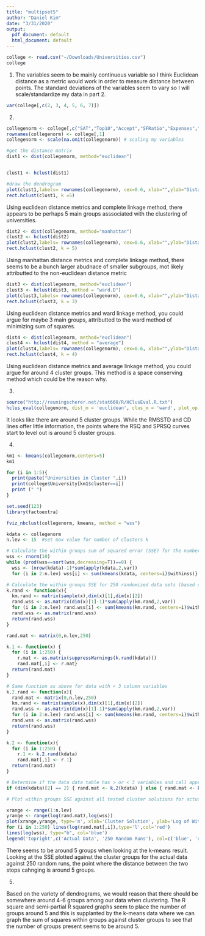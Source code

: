 ```yaml
---
title: "multipset5"
author: "Daniel Kim"
date: "3/31/2020"
output:
  pdf_document: default
  html_document: default
---
```


```r
college <- read.csv("~/Downloads/Universities.csv")
college
```

1)
The variables seem to be mainly continuous variable so I think Euclidean distance as a metric would work in order to measure distance between points. The standard deviations of the variables seem to vary so I will scale/standardize my data in part 2.

```r
var(college[,c(2, 3, 4, 5, 6, 7)])
```


2)
```r
collegenorm <- college[,c("SAT","Top10","Accept","SFRatio","Expenses","Grad")]
rownames(collegenorm) <- college[,1]
collegenorm <- scale(na.omit(collegenorm)) # scaling my variables

#get the distance matrix
dist1 <- dist(collegenorm, method="euclidean")


clust1 <- hclust(dist1)

#draw the dendrogram
plot(clust1,labels= rownames(collegenorm), cex=0.6, xlab="",ylab="Distance",main="Clustering of Universities")
rect.hclust(clust1, k =5)
```
Using euclidean distance metrics and complete linkage method, there appears to be perhaps 5 main groups asssociated with the clustering of universities.

```r
dist2 <- dist(collegenorm, method="manhattan")
clust2 <- hclust(dist2)
plot(clust2,labels= rownames(collegenorm), cex=0.6, xlab="",ylab="Distance",main="Clustering of Universities")
rect.hclust(clust2, k = 5)
```
Using manhattan distance metrics and complete linkage method, there seems to be a bunch larger abudnace of smaller subgroups, mot likely attributted to the non-euclidean distance metric

```r
dist3 <- dist(collegenorm, method="euclidean")
clust3 <- hclust(dist3, method = "ward.D")
plot(clust3,labels= rownames(collegenorm), cex=0.6, xlab="",ylab="Distance",main="Clustering of Universities")
rect.hclust(clust3, k = 3)
```
Using euclidean distance metrics and ward linkage method, you could argue for maybe 3 main groups, attributted to the ward method of minimizing sum of squares.


```r
dist4 <- dist(collegenorm, method="euclidean")
clust4 <- hclust(dist4, method = "average")
plot(clust4,labels= rownames(collegenorm), cex=0.6, xlab="",ylab="Distance",main="Clustering of Universities")
rect.hclust(clust4, k = 4)
```
Using euclidean distance metrics and average linkage method, you could argue for around 4 cluster groups. This method is a space conserving method which could be the reason why.


3)
```r
source("http://reuningscherer.net/stat660/R/HClusEval.R.txt")
hclus_eval(collegenorm, dist_m = 'euclidean', clus_m = 'ward', plot_op = T)
```

It looks like there are around 5 cluster groups.  While the RMSSTD and CD lines offer little information, the points where the RSQ and SPRSQ curves start to level out is around 5 cluster groups.

4)
```r
km1 <- kmeans(collegenorm,centers=5)
km1

for (i in 1:5){
  print(paste("Universities in Cluster ",i))
  print(college$University[km1$cluster==i])
  print (" ")
}
```

```r
set.seed(123)
library(factoextra)

fviz_nbclust(collegenorm, kmeans, method = "wss")
```


```r
kdata <- collegenorm
n.lev <- 15  #set max value for number of clusters k

# Calculate the within groups sum of squared error (SSE) for the number of cluster solutions selected by the user
wss <- rnorm(10)
while (prod(wss==sort(wss,decreasing=T))==0) {
  wss <- (nrow(kdata)-1)*sum(apply(kdata,2,var))
  for (i in 2:n.lev) wss[i] <- sum(kmeans(kdata, centers=i)$withinss)}

# Calculate the within groups SSE for 250 randomized data sets (based on the original input data)
k.rand <- function(x){
  km.rand <- matrix(sample(x),dim(x)[1],dim(x)[2])
  rand.wss <- as.matrix(dim(x)[1]-1)*sum(apply(km.rand,2,var))
  for (i in 2:n.lev) rand.wss[i] <- sum(kmeans(km.rand, centers=i)$withinss)
  rand.wss <- as.matrix(rand.wss)
  return(rand.wss)
}

rand.mat <- matrix(0,n.lev,250)

k.1 <- function(x) { 
  for (i in 1:250) {
    r.mat <- as.matrix(suppressWarnings(k.rand(kdata)))
    rand.mat[,i] <- r.mat}
  return(rand.mat)
}

# Same function as above for data with < 3 column variables
k.2.rand <- function(x){
  rand.mat <- matrix(0,n.lev,250)
  km.rand <- matrix(sample(x),dim(x)[1],dim(x)[2])
  rand.wss <- as.matrix(dim(x)[1]-1)*sum(apply(km.rand,2,var))
  for (i in 2:n.lev) rand.wss[i] <- sum(kmeans(km.rand, centers=i)$withinss)
  rand.wss <- as.matrix(rand.wss)
  return(rand.wss)
}

k.2 <- function(x){
  for (i in 1:250) {
    r.1 <- k.2.rand(kdata)
    rand.mat[,i] <- r.1}
  return(rand.mat)
}

# Determine if the data data table has > or < 3 variables and call appropriate function above
if (dim(kdata)[2] == 2) { rand.mat <- k.2(kdata) } else { rand.mat <- k.1(kdata) }

# Plot within groups SSE against all tested cluster solutions for actual and randomized data - 1st: Log scale, 2nd: Normal scale

xrange <- range(1:n.lev)
yrange <- range(log(rand.mat),log(wss))
plot(xrange,yrange, type='n', xlab='Cluster Solution', ylab='Log of Within Group SSE', main='Cluster Solutions against Log of SSE')
for (i in 1:250) lines(log(rand.mat[,i]),type='l',col='red')
lines(log(wss), type="b", col='blue')
legend('topright',c('Actual Data', '250 Random Runs'), col=c('blue', 'red'), lty=1)

```

There seems to be around 5 groups when looking at the k-means result. Looking at the SSE plotted against the cluster groups for the actual data against 250 random runs, the point where the distance between the two stops cahnging is around 5 groups.

5)

Based on the variety of dendrograms, we would reason that there should be somewhere around 4-6 groups among our data when clustering. The R square and semi-partial R squared graphs seem to place the number of groups around 5 and this is supplanted by the k-means data where we can graph the sum of squares within groups against cluster groups to see that the number of groups present seems to be around 5.